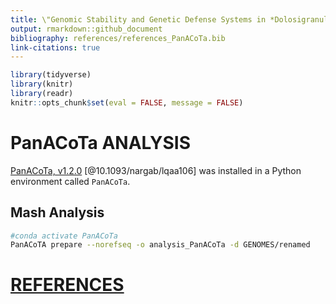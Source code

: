 ```yaml
---
title: \"Genomic Stability and Genetic Defense Systems in *Dolosigranulum pigrum* a Candidate Beneficial Bacterium from the Human Microbiome\" Supplemental Methods
output: rmarkdown::github_document
bibliography: references/references_PanACoTa.bib
link-citations: true
---
```


```r
library(tidyverse)
library(knitr)
library(readr)
knitr::opts_chunk$set(eval = FALSE, message = FALSE)
```

# PanACoTa ANALYSIS

[PanACoTa, v1.2.0](https://github.com/gem-pasteur/PanACoTA) [@10.1093/nargab/lqaa106] was installed in a Python environment called `PanACoTa`.

## Mash Analysis

```bash
#conda activate PanACoTa
PanACoTA prepare --norefseq -o analysis_PanACoTa -d GENOMES/renamed
```

# [REFERENCES]{.ul}
